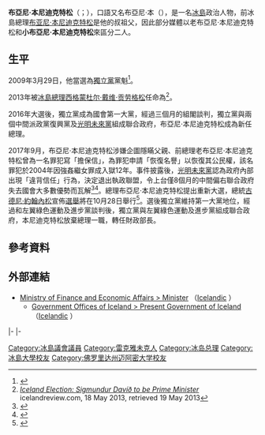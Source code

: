 {{icelandic name|布亞尼（Bjarni）|male}}
{{Infobox Officeholder
|name	          = 布亞尼·本尼迪克特松
|image            = Bjarni Benediktsson vid Nordiska Radets session i Stockholm.jpg
|native_name      = Bjarni Benediktsson
|native_name_lang = is
|office2         = 第27任[[冰島總理|冰島總理]]
|president2      = [[古德尼·約翰內森|古德尼·約翰內森]]
|term_start2     = 2017年1月11日
|term_end2       = 2017年11月30日
|predecessor2    = [[西于聚尔·英伊·约翰森|西于聚尔·英伊·约翰森]]
|successor2      = [[卡特林·亞科布斯多蒂爾|卡特林·亞科布斯多蒂爾]]

|office        = {{le|財政部 (冰島)|Ministry of Finance (Iceland)|財政和經濟事務部長}}
|primeminister = [[卡特林·亞科布斯多蒂爾|卡特林·亞科布斯多蒂爾]] 
|term_start    = 2017年11月30日
|term_end      = 
|predecessor   = [[貝尼迪克特·約翰內森|貝尼迪克特·約翰內森]]
|successor     = 

|primeminister1 = [[西格蒙杜尔·戴维·贡劳格松|西格蒙杜尔·戴维·贡劳格松]]<small>（2013－2016）</small><br/>[[西于聚尔·英伊·约翰森|西于聚尔·英伊·约翰森]]<small>（2016－2017）</small>
|term_start1    = 2013年5月23日
|term_end1      = 2017年1月11日
|predecessor1   = {{le|凱瑟琳·朱麗多蒂|Katrín Júlíusdóttir}}
|successor1     = {{le|貝尼迪克特·約翰內森|Benedikt Jóhannesson}}
|birth_date     = {{birth date and age|1970|1|26}}
|birth_place    = {{flag|冰島}}[[雷克雅維克|雷克雅維克]]
|death_date     = 
|death_place    = 
|spouse         = 索拉·馬格瑞特·巴爾特溫斯多爾（{{lang|is|Þóra Margrét Baldvinsdóttir}}）
|religion       = 
|children       = 
|alma_mater     = [[冰岛大学|冰岛大学]]<br>{{le|邁阿密大學法學院|University of Miami School of Law}}</small>
|party          = [[獨立黨_(冰島)|獨立黨]]
|website        = 
}}

'''布亞尼·本尼迪克特松'''（{{lang-is|Bjarni Benediktsson}}；{{bd|1970年|1月26日|}}），口語又名布亞尼·本（{{lang|is|Bjarni Ben}}），是一名[[冰島|冰島]]政治人物，前冰島總理[[布亚尼·本尼迪克特松|布亚尼·本尼迪克特松]]是他的叔祖父，因此部分媒體以老布亞尼·本尼迪克特松和'''小布亞尼·本尼迪克特松'''來區分二人。

== 生平 ==
2009年3月29日，他當選為[[獨立黨_(冰島)|獨立黨]]黨魁<ref>{{citation |url = http://icelandreview.com/icelandreview/daily_news/?cat_id=16567&ew_0_a_id=322100 |title = New Chairman Elected for Iceland’s Independents |newspaper = Iceland Review |date = 30 March 2009 |accessdate = 26 April 2009 |archive-url = https://web.archive.org/web/20120217105004/http://icelandreview.com/icelandreview/daily_news/?cat_id=16567&ew_0_a_id=322100 |archive-date = 2012-02-17 |dead-url = yes }}</ref>。

2013年被[[冰島總理|冰島總理]][[西格蒙杜尔·戴维·贡劳格松|西格蒙杜尔·戴维·贡劳格松]]任命為{{le|財政部 (冰島)|Ministry of Finance (Iceland)|財政和經濟事務部長}}<ref>[http://www.icelandreview.com/icelandreview/daily_news/Iceland_Election_Sigmundur_Dav%C3%83%C2%AD%C3%83%C2%B0_to_be_Prime_Minister_0_400226.news.aspx ''Iceland Election: Sigmundur Davíð to be Prime Minister''] {{Wayback|url=http://www.icelandreview.com/icelandreview/daily_news/Iceland_Election_Sigmundur_Dav%C3%83%C2%AD%C3%83%C2%B0_to_be_Prime_Minister_0_400226.news.aspx |date=20131017002844 }} icelandreview.com, 18 May 2013, retrieved 19 May 2013</ref>。

2016年大選後，獨立黨成為國會第一大黨，經過三個月的組閣談判，獨立黨與兩個中間派政黨復興黨及[[光明未來|光明未來黨]]組成聯合政府，布亞尼·本尼迪克特松成為新任總理。

2017年9月，布亞尼·本尼迪克特松涉嫌企圖隱瞞父親、前總理老布亞尼·本尼迪克特松曾為一名罪犯寫「擔保信」，為罪犯申請「恢復名譽」以恢復其公民權，該名罪犯於2004年因強姦繼女罪成入獄12年。事件披露後，[[光明未來|光明未來黨]]認為政府內部出現「違背信任」行為，決定退出執政聯盟，令上台僅8個月的中間偏右聯合政府失去國會大多數優勢而瓦解<ref>{{Cite web|url=https://news.mingpao.com/pns/dailynews/web_tc/article/20170917/s00014/1505584331874|title=隱瞞父為戀童朋友求情 冰島總理下台 - 20170917 - 國際新聞|accessdate=2017-09-21|work=明報新聞網 - 每日明報|language=Zh-hant|archive-date=2017-09-22|archive-url=https://web.archive.org/web/20170922002221/https://news.mingpao.com/pns/dailynews/web_tc/article/20170917/s00014/1505584331874|dead-url=no}}</ref><ref>{{Cite web|url=http://paper.wenweipo.com/2017/09/17/GJ1709170002.htm|title=總理父替孌童犯開脫  拖垮冰島政府 - 香港文匯報|accessdate=2017-09-21|work=paper.wenweipo.com|language=Zh-hant|archive-date=2017-09-22|archive-url=https://web.archive.org/web/20170922003303/http://paper.wenweipo.com/2017/09/17/GJ1709170002.htm|dead-url=no}}</ref>。總理布亞尼·本尼迪克特松提出重新大選，總統[[古德尼·約翰內森|古德尼·約翰內松]]宣佈[[2017年冰島議會選舉|選舉]]將在10月28日舉行<ref>{{Cite news|url=https://grapevine.is/news/2017/09/18/president-announces-elections-for-28-october/|title=President Announces Icelandic Elections For 28 October - The Reykjavik Grapevine|last=grapevine.is|date=2017-09-18|newspaper=The Reykjavik Grapevine|accessdate=2017-09-21|language=en-US|archive-date=2021-01-18|archive-url=https://web.archive.org/web/20210118021231/https://grapevine.is/news/2017/09/18/president-announces-elections-for-28-october/|dead-url=no}}</ref>。選後獨立黨維持第一大黨地位，經過和左翼綠色運動及進步黨談判後，獨立黨與左翼綠色運動及進步黨組成聯合政府，本尼迪克特松放棄總理一職，轉任財政部長。

==參考資料==
{{reflist}}

==外部連結==
* [http://www.ministryoffinance.is/minister/ Ministry of Finance and Economic Affairs > Minister] {{Wayback|url=http://www.ministryoffinance.is/minister/ |date=20171020013045 }}（[http://www.fjarmalaraduneyti.is/radherra/ Icelandic] {{Wayback|url=http://www.fjarmalaraduneyti.is/radherra/ |date=20170212091130 }}）
** [http://www.government.is/government Government Offices of Iceland > Present Government of Iceland] {{Wayback|url=http://www.government.is/government |date=20171109191205 }}（[http://www.stjornarrad.is/rikisstjorn/ Icelandic] {{Wayback|url=http://www.stjornarrad.is/rikisstjorn/ |date=20170601151044 }}）

{{s-start}}
{{s-ppo}}
{{s-bef|before=[[盖尔·哈尔德|盖尔·哈尔德]]}}
{{s-ttl|title=[[獨立黨_(冰島)|獨立黨]]黨魁|years=2009年－}}
{{s-inc}}
|-
{{s-off}}
{{s-bef|before={{le|凱瑟琳·朱麗多蒂|Katrín Júlíusdóttir}}}}
{{s-ttl|title={{le|財政部 (冰島)|Ministry of Finance (Iceland)|財政和經濟事務部長}}|years=2013年－2017年}}
{{s-aft|after={{le|貝尼迪克特·約翰內森|Benedikt Jóhannesson}}}}
|-
{{s-bef|before=[[西于聚尔·英伊·约翰森|西于聚尔·英伊·约翰森]]}}
{{s-ttl|title=[[冰島總理|冰島總理]]|years=2017年}}
{{s-aft|after=[[卡特林·亞科布斯多蒂爾|卡特林·亞科布斯多蒂爾]]}}
{{s-end}}
{{Authority control}}
{{DEFAULTSORT:Benediktsson, Bjarni, Jr.}}
{{冰岛总理}}
[[Category:冰島議會議員|Category:冰島議會議員]]
[[Category:雷克雅未克人|Category:雷克雅未克人]]
[[Category:冰岛总理|Category:冰岛总理]]
[[Category:冰島大學校友|Category:冰島大學校友]]
[[Category:佛罗里达州迈阿密大学校友|Category:佛罗里达州迈阿密大学校友]]